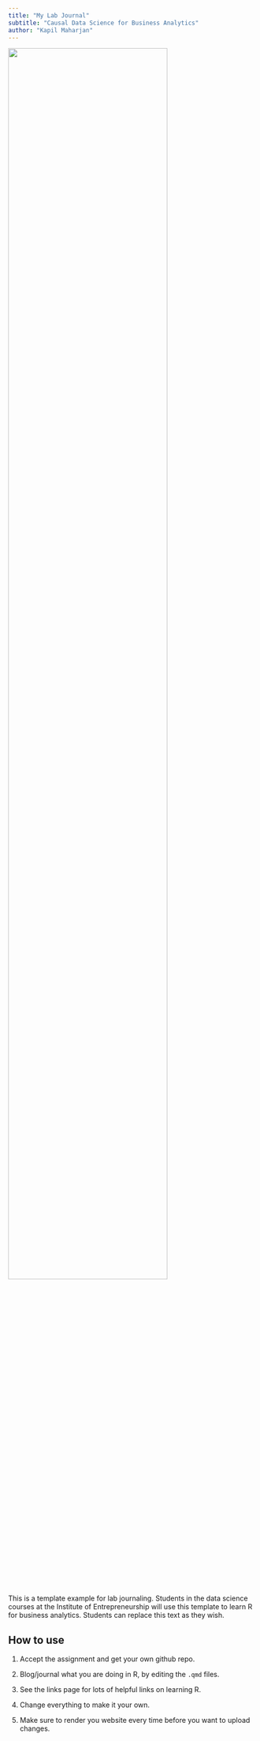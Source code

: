 ```yaml
---
title: "My Lab Journal"
subtitle: "Causal Data Science for Business Analytics"
author: "Kapil Maharjan"
---
```


![](assets/logo/TIE_logo.svg){width=80% fig-align="center"}

This is a template example for lab journaling. Students in the data science courses at the Institute of Entrepreneurship will use this template to learn R for business analytics. Students can replace this text as they wish.

## How to use

1. Accept the assignment and get your own github repo.

2. Blog/journal what you are doing in R, by editing the `.qmd` files. 

3. See the links page for lots of helpful links on learning R.

4. Change everything to make it your own.

5. Make sure to render you website every time before you want to upload changes.